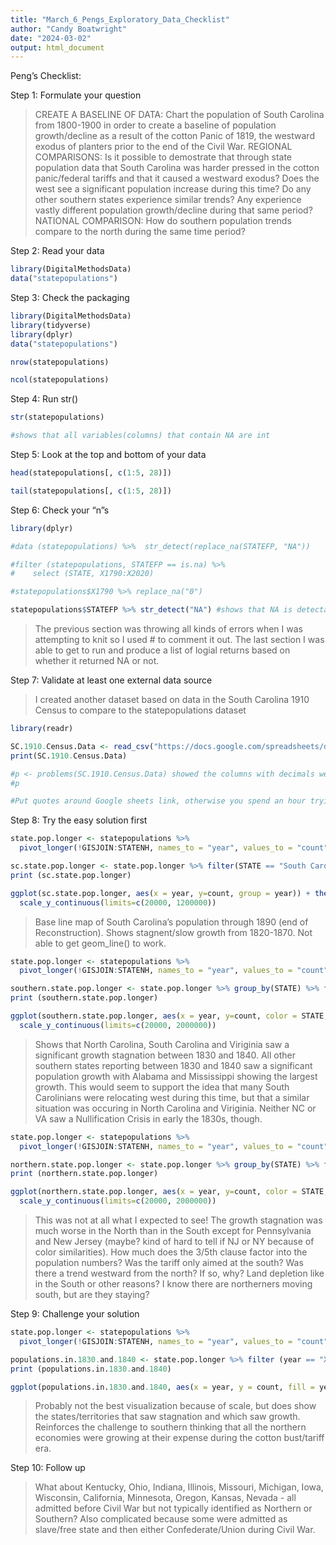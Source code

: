 ```yaml
---
title: "March_6_Pengs_Exploratory_Data_Checklist"
author: "Candy Boatwright"
date: "2024-03-02"
output: html_document
---
```


Peng's Checklist:

Step 1: Formulate your question

>CREATE A BASELINE OF DATA: Chart the population of South Carolina from 1800-1900 in order to create a baseline of population growth/decline as a result of the cotton Panic of 1819, the westward exodus of planters prior to the end of the Civil War.
>REGIONAL COMPARISONS: Is it possible to demostrate that through state population data that South Carolina was harder pressed in the cotton panic/federal tariffs and that it caused a westward exodus? Does the west see a significant population increase during this time? Do any other southern states experience similar trends? Any experience vastly different population growth/decline during that same period? 
>NATIONAL COMPARISON: How do southern population trends compare to the north during the same time period?


Step 2: Read your data

```r
library(DigitalMethodsData)
data("statepopulations")
```

Step 3: Check the packaging

```r
library(DigitalMethodsData)
library(tidyverse)
library(dplyr)
data("statepopulations")

nrow(statepopulations)

ncol(statepopulations)
```

Step 4: Run str()

```r
str(statepopulations)

#shows that all variables(columns) that contain NA are int
```


Step 5: Look at the top and bottom of your data

```r
head(statepopulations[, c(1:5, 28)])
```

```r
tail(statepopulations[, c(1:5, 28)])
```

Step 6: Check your "n"s

```r
library(dplyr)

#data (statepopulations) %>%  str_detect(replace_na(STATEFP, "NA"))

#filter (statepopulations, STATEFP == is.na) %>%
#    select (STATE, X1790:X2020)

#statepopulations$X1790 %>% replace_na("0")

statepopulations$STATEFP %>% str_detect("NA") #shows that NA is detectable as "NA"; do not understand why I can't filter by "NA" or use the is.na?

```

> The previous section was throwing all kinds of errors when I was attempting to knit so I used # to comment it out. The last section I was able to get to run and produce a list of logial returns based on whether it returned NA or not.

Step 7: Validate at least one external data source

>I created another dataset based on data in the South Carolina 1910 Census to compare to the statepopulations dataset

```r
library(readr)

SC.1910.Census.Data <- read_csv("https://docs.google.com/spreadsheets/d/e/2PACX-1vRykQyFdzO3ymKCZ4cXtXmA273iSnAEvcmjm9tdTKEdgXkpmaGSr0p6mYO9shO1GRBBDs5N6TM4LRxU/pub?gid=0&single=true&output=csv", col_types = "iiinn")
print(SC.1910.Census.Data)

#p <- problems(SC.1910.Census.Data) showed the columns with decimals were messing up reading as int, changed to n which is human readable number
#p

#Put quotes around Google sheets link, otherwise you spend an hour trying to figure out how to read_csv
```


Step 8: Try the easy solution first

```r
state.pop.longer <- statepopulations %>%
  pivot_longer(!GISJOIN:STATENH, names_to = "year", values_to = "count")

sc.state.pop.longer <- state.pop.longer %>% filter(STATE == "South Carolina") %>% filter(year == "X1790" | year == "X1800" | year == "X1810" | year == "X1820" | year == "X1830"| year == "X1840"| year == "X1850"| year == "X1860"| year == "X1870"| year == "X1880"| year == "X1890")
print (sc.state.pop.longer)

ggplot(sc.state.pop.longer, aes(x = year, y=count, group = year)) + theme(axis.text.x=element_text(angle=90,hjust=1)) + geom_point() + geom_line() + labs(x="Census Year", y="Census Population", title="South Carolina Population 1790 to 1890") +
  scale_y_continuous(limits=c(20000, 1200000))
```

>Base line map of South Carolina's population through 1890 (end of Reconstruction). Shows stagnent/slow growth from 1820-1870. Not able to get geom_line() to work.

```r
state.pop.longer <- statepopulations %>%
  pivot_longer(!GISJOIN:STATENH, names_to = "year", values_to = "count")

southern.state.pop.longer <- state.pop.longer %>% group_by(STATE) %>% filter(STATE == "South Carolina" | STATE == "North Carolina"| STATE == "Georgia" | STATE == "Virginia" | STATE == "Texas" | STATE == "Arkansas" | STATE == "Louisiana" | STATE == "Tennessee" | STATE == "Mississippi" | STATE == "Alabama" | STATE == "Florida") %>% filter(year == "X1790" | year == "X1800" | year == "X1810" | year == "X1820" | year == "X1830"| year == "X1840"| year == "X1850"| year == "X1860"| year == "X1870"| year == "X1880"| year == "X1890")
print (southern.state.pop.longer)

ggplot(southern.state.pop.longer, aes(x = year, y=count, color = STATE, group = STATE)) + geom_point() + geom_line() + labs(x="Census Year", y="Census Population", title="Southern Population 1790 to 1890") +
  scale_y_continuous(limits=c(20000, 2000000))
```

>Shows that North Carolina, South Carolina and Viriginia saw a significant growth stagnation between 1830 and 1840. All other southern states reporting between 1830 and 1840 saw a significant population growth with Alabama and Mississippi showing the largest growth. This would seem to support the idea that many South Carolinians were relocating west during this time, but that a similar situation was occuring in North Carolina and Viriginia. Neither NC or VA saw a Nullification Crisis in early the 1830s, though.

```r
state.pop.longer <- statepopulations %>%
  pivot_longer(!GISJOIN:STATENH, names_to = "year", values_to = "count")

northern.state.pop.longer <- state.pop.longer %>% group_by(STATE) %>% filter(STATE == "Delaware" | STATE == "Pennsylvania"| STATE == "New Jersey" | STATE == "Connecticut" | STATE == "Massachusetts" | STATE == "Maryland" | STATE == "New Hampshire" | STATE == "New York" | STATE == "Rhode Island" | STATE == "Vermont" | STATE == "Maine") %>% filter(year == "X1790" | year == "X1800" | year == "X1810" | year == "X1820" | year == "X1830"| year == "X1840"| year == "X1850"| year == "X1860"| year == "X1870"| year == "X1880"| year == "X1890")
print (northern.state.pop.longer)

ggplot(northern.state.pop.longer, aes(x = year, y=count, color = STATE, group = STATE)) + geom_point() + geom_line() + labs(x="Census Year", y="Census Population", title="Northern Population 1790 to 1890") +
  scale_y_continuous(limits=c(20000, 2000000))
```

>This was not at all what I expected to see! The growth stagnation was much worse in the North than in the South except for Pennsylvania and New Jersey (maybe? kind of hard to tell if NJ or NY because of color similarities). How much does the 3/5th clause factor into the population numbers? Was the tariff only aimed at the south? Was there a trend westward from the north? If so, why? Land depletion like in the South or other reasons? I know there are northerners moving south, but are they staying?


Step 9: Challenge your solution
```r
state.pop.longer <- statepopulations %>%
  pivot_longer(!GISJOIN:STATENH, names_to = "year", values_to = "count")

populations.in.1830.and.1840 <- state.pop.longer %>% filter (year == "X1830" | year == "X1840") %>% filter (count > 0)
print (populations.in.1830.and.1840)

ggplot(populations.in.1830.and.1840, aes(x = year, y = count, fill = year, group = year)) + geom_col() + facet_wrap(~STATE, strip.position = "bottom") + theme(strip.placement = "outside")
```

> Probably not the best visualization because of scale, but does show the states/territories that saw stagnation and which saw growth. Reinforces the challenge to southern thinking that all the northern economies were growing at their expense during the cotton bust/tariff era.

Step 10: Follow up

>What about Kentucky, Ohio, Indiana, Illinois, Missouri, Michigan, Iowa, Wisconsin, California, Minnesota, Oregon, Kansas, Nevada - all admitted before Civil War but not typically identified as Northern or Southern? Also complicated because some were admitted as slave/free state and then either Confederate/Union during Civil War.